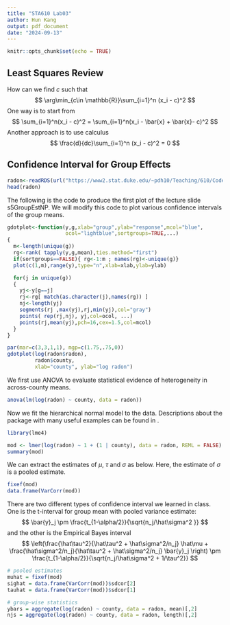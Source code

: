 ```yaml
---
title: "STA610 Lab03"
author: Hun Kang
output: pdf_document
date: "2024-09-13"
---
```


```r
knitr::opts_chunk$set(echo = TRUE)
```

\begin{itemize}
\item Write down your answers in any blank sheet and submit your work in paper during the lab.
\item Your work will not be graded. As long as you submit, you will get a full credit. 
\item For those who missed the lab today, you can submit it via email to me for half credit.
\end{itemize}

## Least Squares Review
How can we find $c$ such that
$$
\arg\min_{c\in \mathbb{R}}\sum_{i=1}^n (x_i - c)^2
$$
One way is to start from
$$
\sum_{i=1}^n(x_i - c)^2 = \sum_{i=1}^n(x_i - \bar{x} + \bar{x}- c)^2
$$
Another approach is to use calculus
$$
\frac{d}{dc}\sum_{i=1}^n (x_i - c)^2 = 0
$$

\begin{quote}
    \textbf{Q1-1: Compute $c$ using both approaches.} 
\end{quote}

## Confidence Interval for Group Effects

```r
radon<-readRDS(url("https://www2.stat.duke.edu/~pdh10/Teaching/610/Code/radonMN.rds"))  
head(radon)
```


The following is the code to produce the first plot of the lecture slide s5GroupEstNP. We will modify this code to plot various confidence intervals of the group means.
```r
gdotplot<-function(y,g,xlab="group",ylab="response",mcol="blue",
                   ocol="lightblue",sortgroups=TRUE,...)
{
  m<-length(unique(g)) 
  rg<-rank( tapply(y,g,mean),ties.method="first")  
  if(sortgroups==FALSE){ rg<-1:m ; names(rg)<-unique(g)} 
  plot(c(1,m),range(y),type="n",xlab=xlab,ylab=ylab)

  for(j in unique(g))
  {
    yj<-y[g==j]
    rj<-rg[ match(as.character(j),names(rg)) ]
    nj<-length(yj)
    segments(rj ,max(yj),rj,min(yj),col="gray")
    points( rep(rj,nj), yj,col=ocol, ...)
    points(rj,mean(yj),pch=16,cex=1.5,col=mcol)
  }
}

par(mar=c(3,3,1,1), mgp=c(1.75,.75,0)) 
gdotplot(log(radon$radon),
         radon$county,
         xlab="county", ylab="log radon")
```

\begin{quote}
    \textbf{Q2-1: Identify the code lines that 1) compute the mean of each group, 2) order the counties, 3) plot data points, 4) plot vertical lines.} 
\end{quote}
\begin{quote}
    \textbf{Q2-2: Modify the plot so that counties are sorted according to the number of observations within county and draw a horizontal line marking the grand mean.} 
\end{quote}

We first use ANOVA to evaluate statistical evidence of heterogeneity in across-county means.

```r
anova(lm(log(radon) ~ county, data = radon))
```

Now we fit the hierarchical normal model to the data. Descriptions about the package with many useful examples can be found in \url{https://www.jstatsoft.org/article/view/v067i01}.

```r
library(lme4)
```

\begin{quote}
    \textbf{Q2-3: Write down the model in the following code and identify the parameters and the random variables with corresponding distribution.} 
\end{quote}
```r
mod <- lmer(log(radon) ~ 1 + (1 | county), data = radon, REML = FALSE)
summary(mod)
```

We can extract the estimates of $\mu$, $\tau$ and $\sigma$ as below. Here, the estimate of $\sigma$ is a pooled estimate.
```r
fixef(mod)
data.frame(VarCorr(mod))
```

There are two different types of confidence interval we learned in class. One is the t-interval for group mean with pooled variance estimate:
$$
\bar{y}_j \pm 
\frac{t_{1-\alpha/2}}{\sqrt{n_j/\hat\sigma^2 }}
$$
and the other is the Empirical Bayes interval
$$
\left(\frac{\hat\tau^2}{\hat\tau^2 + \hat\sigma^2/n_j} \hat\mu + \frac{\hat\sigma^2/n_j}{\hat\tau^2 + \hat\sigma^2/n_j} \bar{y}_j  \right)
\pm 
\frac{t_{1-\alpha/2}}{\sqrt{n_j/\hat\sigma^2 + 1/\tau^2}}
$$

\begin{quote}
    \textbf{Q2-4: Describe the differences between two intervals.} 
\end{quote}

```r
# pooled estimates
muhat = fixef(mod)
sighat = data.frame(VarCorr(mod))$sdcor[2]
tauhat = data.frame(VarCorr(mod))$sdcor[1]

# group-wise statistics
ybars = aggregate(log(radon) ~ county, data = radon, mean)[,2]
njs = aggregate(log(radon) ~ county, data = radon, length)[,2]
```


\begin{quote}
    \textbf{Q2-5: Plot two credible intervals for each group using the code above.} 
\end{quote}




